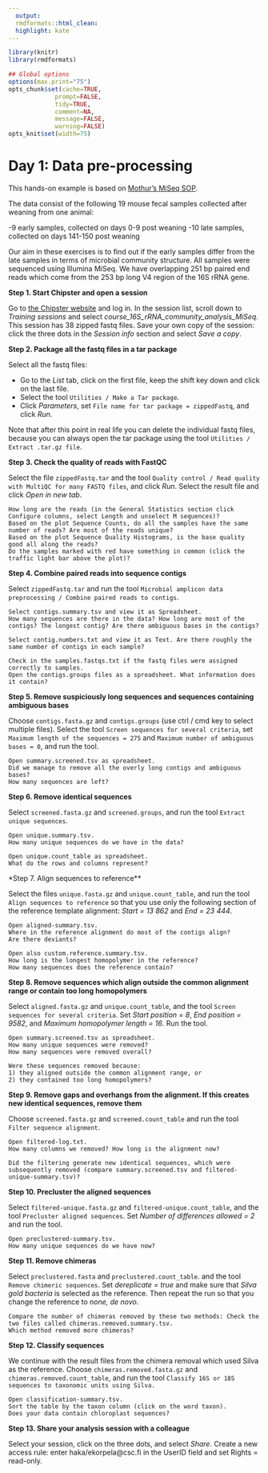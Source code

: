 ```yaml
---
  output:
  rmdformats::html_clean:
  highlight: kate
---
```

  
  
  ```r
library(knitr)
library(rmdformats)

## Global options
options(max.print="75")
opts_chunk$set(cache=TRUE,
               prompt=FALSE,
               tidy=TRUE,
               comment=NA,
               message=FALSE,
               warning=FALSE)
opts_knit$set(width=75)
```

# **Day 1: Data pre-processing**

This hands-on example is based on [Mothur’s MiSeq SOP](http://www.mothur.org/wiki/MiSeq_SOP).

The data consist of the following 19 mouse fecal samples collected after weaning from one animal: 

-9 early samples, collected on days 0-9 post weaning
-10 late samples, collected on days 141-150 post weaning

Our aim in these exercises is to find out if the early samples differ from the late samples in terms of microbial community structure.
All samples were sequenced using Illumina MiSeq. We have overlapping 251 bp paired end reads which come from the 253 bp long V4 region of the 16S rRNA gene. 

**Step 1. Start Chipster and open a session**

Go to [the Chipster website](https://chipster.rahtiapp.fi/) and log in. In the session list, scroll down to *Training sessions* and select *course_16S_rRNA_community_analysis_MiSeq*. This session has 38 zipped fastq files. Save your own copy of the session: click the three dots in the *Session info* section and select *Save a copy*.

**Step 2. Package all the fastq files in a tar package**

Select all the fastq files: 

- Go to the *List* tab, click on the first file, keep the shift key down and click on the last file. 
- Select the tool `Utilities / Make a Tar package`. 
- Click *Parameters*, set `File name for tar package = zippedFastq`, and click *Run*. 

Note that after this point in real life you can delete the individual fastq files, because you can always open the tar package using the tool `Utilities / Extract .tar.gz file`.

**Step 3. Check the quality of reads with FastQC**

Select the file `zippedFastq.tar` and the tool `Quality control / Read quality with MultiQC for many FASTQ files`, and click *Run*. Select the result file and click *Open in new tab*.

```
How long are the reads (in the General Statistics section click Configure columns, select Length and unselect M sequences)? 
Based on the plot Sequence Counts, do all the samples have the same number of reads? Are most of the reads unique?
Based on the plot Sequence Quality Histograms, is the base quality good all along the reads? 
Do the samples marked with red have something in common (click the traffic light bar above the plot)?
```

**Step 4. Combine paired reads into sequence contigs**

Select `zippedFastq.tar` and run the tool `Microbial amplicon data preprocessing / Combine paired reads to contigs`.

```
Select contigs.summary.tsv and view it as Spreadsheet. 
How many sequences are there in the data? How long are most of the contigs? The longest contig? Are there ambiguous bases in the contigs?

Select contig.numbers.txt and view it as Text. Are there roughly the same number of contigs in each sample?

Check in the samples.fastqs.txt if the fastq files were assigned correctly to samples.
Open the contigs.groups files as a spreadsheet. What information does it contain?
```

**Step 5. Remove suspiciously long sequences and sequences containing ambiguous bases**

Choose `contigs.fasta.gz` and `contigs.groups` (use ctrl / cmd key to select multiple files). Select the tool `Screen sequences for several criteria`, set `Maximum length of the sequences = 275` and `Maximum number of ambiguous bases = 0`, and run the tool.

```
Open summary.screened.tsv as spreadsheet. 
Did we manage to remove all the overly long contigs and ambiguous bases? 
How many sequences are left?
```

**Step 6. Remove identical sequences**

Select `screened.fasta.gz` and `screened.groups`, and run the tool `Extract unique sequences`.

```
Open unique.summary.tsv.
How many unique sequences do we have in the data?

Open unique.count_table as spreadsheet.
What do the rows and columns represent? 
```

*Step 7. Align sequences to reference**

Select the files `unique.fasta.gz` and `unique.count_table`, and run the tool `Align sequences to reference` so that you use only the following section of the reference template alignment: *Start = 13 862* and *End = 23 444*.

```
Open aligned-summary.tsv. 
Where in the reference alignment do most of the contigs align? 
Are there deviants?

Open also custom.reference.summary.tsv. 
How long is the longest homopolymer in the reference? 
How many sequences does the reference contain?
```

**Step 8. Remove sequences which align outside the common alignment range or contain too long homopolymers**

Select `aligned.fasta.gz` and `unique.count_table`, and the tool `Screen sequences for several criteria`. Set *Start position = 8*, *End position = 9582*, and *Maximum homopolymer length = 16*. Run the tool.

```
Open summary.screened.tsv as spreadsheet. 
How many unique sequences were removed? 
How many sequences were removed overall?

Were these sequences removed because: 
1) they aligned outside the common alignment range, or 
2) they contained too long homopolymers?
```

**Step 9. Remove gaps and overhangs from the alignment. If this creates new identical sequences, remove them**

Choose `screened.fasta.gz` and `screened.count_table` and run the tool `Filter sequence alignment`.

```
Open filtered-log.txt. 
How many columns we removed? How long is the alignment now? 

Did the filtering generate new identical sequences, which were subsequently removed (compare summary.screened.tsv and filtered-unique-summary.tsv)?
```

**Step 10. Precluster the aligned sequences**

Select `filtered-unique.fasta.gz` and `filtered-unique.count_table`, and the tool `Precluster aligned sequences`. Set *Number of differences allowed = 2* and run the tool.

```
Open preclustered-summary.tsv.
How many unique sequences do we have now?
```

**Step 11. Remove chimeras**

Select `preclustered.fasta` and `preclustered.count_table`. and the tool `Remove chimeric sequences`. Set *dereplicate = true* and make sure that *Silva gold bacteria* is selected as the reference. Then repeat the run so that you change the reference to *none, de novo*.

```
Compare the number of chimeras removed by these two methods: Check the two files called chimeras.removed.summary.tsv. 
Which method removed more chimeras?
```

**Step 12. Classify sequences**

We continue with the result files from the chimera removal which used Silva as the reference. Choose `chimeras.removed.fasta.gz` and `chimeras.removed.count_table`, and run the tool `Classify 16S or 18S sequences to taxonomic units using Silva.`

```
Open classification-summary.tsv. 
Sort the table by the taxon column (click on the word taxon). 
Does your data contain chloroplast sequences? 
```

**Step 13. Share your analysis session with a colleague**

Select your session, click on the three dots, and select *Share*. 
Create a new access rule: enter haka/ekorpela@csc.fi in the UserID field and set Rights = read-only.
